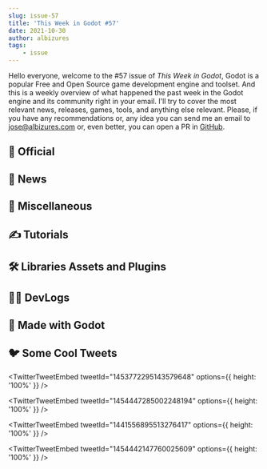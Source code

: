 ```yaml
---
slug: issue-57
title: 'This Week in Godot #57'
date: 2021-10-30
author: albizures
tags:
	- issue
---
```


Hello everyone, welcome to the #57 issue of _This Week in Godot_, Godot is a popular Free and Open Source game development engine and toolset. And this is a weekly overview of what happened the past week in the Godot engine and its community right in your email. I'll try to cover the most relevant news, releases, games, tools, and anything else relevant. Please, if you have any recommendations or, any idea you can send me an email to jose@albizures.com or, even better, you can open a PR in [GitHub](https://github.com/albizures/ThisWeekInGodot).

## 👮 Official

<Card
	author="Godot Engine"
	link="https://godotengine.org/article/multiplayer-changes-godot-4-0-report-3"
	section="Official"
	label="Multiplayer in Godot 4.0: ENet wrappers, WebRTC."
	description="A more powerful ENet interface for better multiplayer in Godot 4, updates about WebRTC, hints at the new scene replication API."
	publisher="Godot Engine"
	icon="https://godotengine.org/themes/godotengine/assets/favicon.png"
	cover="https://godotengine.org/storage/app/uploads/public/617/989/cf8/617989cf82e64600038831.png"
	date="2021-10-27T09:00:00.000Z"
/>
<Card
	author="Godot Engine"
	link="https://godotengine.org/article/release-candidate-godot-3-4-rc-2"
	section="Official"
	label="Release candidate: Godot 3.4 RC 2"
	description="The upcoming Godot 3.4 release will provide a number of new features which have been backported from the 4.0 development branch."
	publisher="Godot Engine"
	icon="https://godotengine.org/themes/godotengine/assets/favicon.png"
	cover="https://godotengine.org/storage/app/uploads/public/617/913/881/617913881aa25087367439.jpg"
	date="2021-10-27T09:00:00.000Z"
/>

## 📰 News

<Card
	author="Redefine Gamedev"
	link="https://youtu.be/4q1VNd8g4L0"
	section="News"
	label="Go Godot Jam 2 - Official Announcement"
	description="GoGodotJam 2 is the second instalment of the GoGodotJam Festival."
	publisher="YouTube"
	icon="https://www.youtube.com/s/desktop/3aac24b5/img/favicon_144x144.png"
	cover="https://i.ytimg.com/vi/4q1VNd8g4L0/maxresdefault.jpg"
	date="2021-10-25T00:00:00.000Z"
/>

## 🤷 Miscellaneous

<Card
	author="GDQuest"
	link="https://youtu.be/AaNMGVaJ--g"
	section="Miscellaneous"
	label="Every Cool New Feature in Godot 3.4"
	description=""
	publisher="YouTube"
	icon="https://www.youtube.com/s/desktop/3aac24b5/img/favicon_144x144.png"
	cover="https://i.ytimg.com/vi/AaNMGVaJ--g/maxresdefault.jpg"
	date="2021-10-30T00:00:00.000Z"
/>
<Card
	author="Gonzalo Gutiérrez"
	link="https://godotes.com/issues/3-godot-games-on-the-latest-github-blog-post/"
	section="Miscellaneous"
	label="6 Godot Games on the GitHub Blog"
	description="Another short and sweet issue. I’m working on my #Devtober entrie so don’t shame me!"
	publisher="Godot Notes"
	icon="https://godotes.com/content/images/2020/12/GodotesLogo2-3.svg"
	cover="https://godotes.com/content/images/2021/10/paralunar-1.png"
	date="2021-10-30T00:50:11.000Z"
/>
<Card
	author="GDQuest"
	link="https://youtu.be/3AGGBZVVVTw"
	section="Miscellaneous"
	label="How to Use the New UI Theme Editor in Godot 3.4"
	description=""
	publisher="YouTube"
	icon="https://www.youtube.com/s/desktop/3aac24b5/img/favicon_144x144.png"
	cover="https://i.ytimg.com/vi/3AGGBZVVVTw/maxresdefault.jpg"
	date="2021-10-25T00:00:00.000Z"
/>
<Card
	author="Gamefromscratch"
	link="https://youtu.be/RmBY1jjNQnY"
	section="Miscellaneous"
	label="HEAVYPAINT - Godot Powered Painting Application"
	description="HEAVYPAINT is a Godot Engine powered cross platform painting/drawing application."
	publisher="YouTube"
	icon="https://www.youtube.com/s/desktop/3aac24b5/img/favicon_144x144.png"
	cover="https://i.ytimg.com/vi/RmBY1jjNQnY/maxresdefault.jpg"
	date="2021-10-27T00:00:00.000Z"
/>

## ✍️ Tutorials

<Card
	author="Chaff Dev"
	link="https://youtu.be/i-G9-4Q2OzY"
	section="Tutorials"
	label="How To Stop Gun Clipping in The Godot Game Engine"
	description=""
	publisher="YouTube"
	icon="https://www.youtube.com/s/desktop/3aac24b5/img/favicon_144x144.png"
	cover="https://i.ytimg.com/vi/i-G9-4Q2OzY/maxresdefault.jpg"
	date="2021-10-30T00:00:00.000Z"
/>
<Card
	author="PlugWorld"
	link="https://youtu.be/RyEi_gXKWaU"
	section="Tutorials"
	label="Intro to 3D Multiplayer in Godot Tutorial - #2"
	description="In this final video we complete the 3D multiplayer networking system and finish the tutorial series."
	publisher="YouTube"
	icon="https://www.youtube.com/s/desktop/3aac24b5/img/favicon_144x144.png"
	cover="https://i.ytimg.com/vi/RyEi_gXKWaU/maxresdefault.jpg"
	date="2021-10-29T00:00:00.000Z"
/>
<Card
	author="This Is Vini"
	link="https://youtu.be/LhnlNKWh7oc"
	section="Tutorials"
	label="Intro to Goal Oriented Action Planning"
	description="Goal Oriented Action Planning is a popular AI pattern. In this video I talk about how it works and show you an example in Godot."
	publisher="YouTube"
	icon="https://www.youtube.com/s/desktop/3aac24b5/img/favicon_144x144.png"
	cover="https://i.ytimg.com/vi/LhnlNKWh7oc/maxresdefault.jpg"
	date="2021-10-28T00:00:00.000Z"
/>
<Card
	author="KindoSaur Productions"
	link="https://youtu.be/13WX1wXQXVY"
	section="Tutorials"
	label="Godot Tutorial 2D || Tournament Fighter || Better Combo Input System"
	description="This time we are trying to work a better combo system that handles more input combos."
	publisher="YouTube"
	icon="https://www.youtube.com/s/desktop/3aac24b5/img/favicon_144x144.png"
	cover="https://i.ytimg.com/vi/13WX1wXQXVY/maxresdefault.jpg"
	date="2021-10-28T00:00:00.000Z"
/>
<Card
	author="Vlad Govorov"
	link="https://youtu.be/dyfU-5Nbn_4"
	section="Tutorials"
	label="Map from Slay the Spire MADE EASY | Godot Tutorial"
	description="In this video I’m going to get into a new format - tutorials.Let’s discuss how to simplify algorithm for generating maps similar to one in Slay the Spire and..."
	publisher="YouTube"
	icon="https://www.youtube.com/s/desktop/3aac24b5/img/favicon_144x144.png"
	cover="https://i.ytimg.com/vi/dyfU-5Nbn_4/maxresdefault.jpg"
	date="2021-10-25T00:00:00.000Z"
/>
<Card
	author="Chaff Dev"
	link="https://youtu.be/26meLZQT6IM"
	section="Tutorials"
	label="Making an FPS Gun in the Godot Game Engine"
	description=""
	publisher="YouTube"
	icon="https://www.youtube.com/s/desktop/3aac24b5/img/favicon_144x144.png"
	cover="https://i.ytimg.com/vi/26meLZQT6IM/maxresdefault.jpg"
	date="2021-10-25T00:00:00.000Z"
/>
<Card
	author="iaknihs"
	link="https://youtu.be/yZGzIUGuub0"
	section="Tutorials"
	label="Godot 3 - Geometry Dash Trails (rainbow tail tutorial)"
	description="A viewer asked how to make a tail / trail in the style of the Rainbow trail in Geometry Dash."
	publisher="YouTube"
	icon="https://www.youtube.com/s/desktop/3aac24b5/img/favicon_144x144.png"
	cover="https://i.ytimg.com/vi/yZGzIUGuub0/maxresdefault.jpg"
	date="2021-10-24T00:00:00.000Z"
/>

## 🛠 Libraries Assets and Plugins

<Card
	author="Doug Thompson"
	link="https://gitlab.com/snoopdouglas/gdv"
	section="Libraries Assets and Add-ons"
	label="gdv"
	description="Featherweight Godot version manager for Linux/macOS"
	publisher="GitLab"
	icon="https://gitlab.com/assets/touch-icon-ipad-retina-8ebe416f5313483d9c1bc772b5bbe03ecad52a54eba443e5215a22caed2a16a2.png"
	cover="https://gitlab.com/uploads/-/system/project/avatar/30502268/gdv.png"
	date="2021-10-24T00:00:00.000Z"
/>
<Card
	author="hiulit"
	link="https://github.com/hiulit/Godot-Plugin-Particles-Renderer"
	section="Libraries Assets and Add-ons"
	label="Godot Plugin Particles Renderer"
	description="A Godot plugin to render particles into a sprite sheet"
	publisher="GitHub"
	icon="https://github.com/windows-tile.png"
	cover="https://repository-images.githubusercontent.com/420124555/2fc55927-153c-485f-8443-48fd45f114ef"
	date="2021-10-29T09:00:00.000Z"
/>

## 🧑‍💻 DevLogs

<Card
	author="bitbrain"
	link="https://youtu.be/t0tIls7UjIk"
	section="DevLogs"
	label="A new direction for my Godot RPG | cave devlog #7"
	description="After much consideration, I am changing things up a bit."
	publisher="YouTube"
	icon="https://www.youtube.com/s/desktop/3aac24b5/img/favicon_144x144.png"
	cover="https://i.ytimg.com/vi/t0tIls7UjIk/maxresdefault.jpg"
	date="2021-10-26T00:00:00.000Z"
/>
<Card
	author="Rakugo Team"
	link="https://rakugoteam.github.io/news/devlog/rakugo-3.3-devlog-02/"
	section="DevLogs"
	label="Rakugo 3.3 Devlog #2 : theLudovyc joins the team"
	description="Hi everyone, here is the second devlog of Rakugo 3.3."
	publisher="Rakugo Project"
	icon="https://rakugoteam.github.io/favicon.ico"
	cover="https://rakugoteam.github.io/assets/rakugo-3.3-2/MarkupTextEditor.png"
	date="2021-10-28T00:00:00.000Z"
/>
<Card
	author="Velander"
	link="https://youtu.be/dTBO6SM0FOE"
	section="DevLogs"
	label="Making an Animal Crossing inspired game ~ DEVLOG 1"
	description=""
	publisher="YouTube"
	icon="https://www.youtube.com/s/desktop/3aac24b5/img/favicon_144x144.png"
	cover="https://i.ytimg.com/vi/dTBO6SM0FOE/maxresdefault.jpg"
	date="2021-10-23T00:00:00.000Z"
/>
<Card
	author="devmar"
	link="https://youtu.be/LrXVjM3RUy8"
	section="DevLogs"
	label="Trying to Optimize my 3D Game in Godot 3.4"
	description="I’ve tried to optimize the 3D performance of ‘Penitent’ - the 3rd person shooter game I’m developing in Godot 3.x. I did manage to nearly double the average ..."
	publisher="YouTube"
	icon="https://www.youtube.com/s/desktop/3aac24b5/img/favicon_144x144.png"
	cover="https://i.ytimg.com/vi/LrXVjM3RUy8/maxresdefault.jpg"
	date="2021-10-27T00:00:00.000Z"
/>
<Card
	author="GDQuest"
	link="https://youtu.be/Ubn-W_uZDhs"
	section="DevLogs"
	label="Making a Free App That Teaches You to Code Games (devlog)"
	description=""
	publisher="YouTube"
	icon="https://www.youtube.com/s/desktop/3aac24b5/img/favicon_144x144.png"
	cover="https://i.ytimg.com/vi/Ubn-W_uZDhs/maxresdefault.jpg"
	date="2021-10-29T00:00:00.000Z"
/>

## 🤖 Made with Godot

<Card
	author="Arcane Energy"
	link="https://youtu.be/VOHx8K02kMk"
	section="Made with Godot"
	label="Whiteboard Update 3"
	description="The Whiteboard application is yet extended with new features again."
	publisher="YouTube"
	icon="https://www.youtube.com/s/desktop/3aac24b5/img/favicon_144x144.png"
	cover="https://i.ytimg.com/vi/VOHx8K02kMk/maxresdefault.jpg"
	date="2021-10-26T00:00:00.000Z"
/>
<Card
	author="punyrobot"
	link="https://punyrobot.itch.io/superliquidsoccer"
	section="Made with Godot"
	label="SuperLiquidSoccer"
	description="Fast Paced casual all action 7-a-side soccer"
	publisher="itch.io"
	icon="https://img.itch.zone/aW1nLzY0MDM1OTcucG5n/32x32%23/G08r14.png"
	cover="https://img.itch.zone/aW1nLzY0MDM1OTcucG5n/original/8q23ae.png"
	date="2021-10-26T15:54:18.388Z"
/>
<Card
	author="NovemberDev"
	link="https://novemberdev.itch.io/tombnight"
	section="Made with Godot"
	label="TOMBNIGHT"
	description="Horror FPS"
	publisher="itch.io"
	icon="https://img.itch.zone/aW1nLzczMTk4NDkucG5n/32x32%23/oVnfSk.png"
	cover="https://img.itch.zone/aW1nLzczMTk4NDkucG5n/original/5yD8LL.png"
	date="2021-10-30T14:32:47.086Z"
/>
<Card
	author="Richard Hörnig"
	link="https://store.steampowered.com/app/1395270/Haiki/"
	section="Made with Godot"
	label="Haiki"
	description="Haiki is the BRUTAL precision platformer where decapitation is just the beginning!"
	publisher="Steam"
	icon="https://store.steampowered.com/favicon.ico"
	cover="https://cdn.cloudflare.steamstatic.com/steam/apps/1395270/capsule_616x353.jpg?t=1635266726"
	date="2021-10-30T14:32:47.086Z"
/>
<Card
	author="soundsbeard"
	link="https://youtu.be/-QsiBlICMjk"
	section="Made in Godot"
	label="3d asset. kitchen backsplash tiles collection"
	description="https://patreon.com/soundsbeardcc-0ceramic tiles 10x10 cm with groutcan be used in interiors renders and baked for gamespack 1: https://patreon.com/posts/kit..."
	publisher="YouTube"
	icon="https://www.youtube.com/s/desktop/3aac24b5/img/favicon_144x144.png"
	cover="https://i.ytimg.com/vi/-QsiBlICMjk/maxresdefault.jpg"
	date="2021-10-13T00:00:00.000Z"
/>
<Card
	author="MenacingMecha"
	link="https://github.com/MenacingMecha/godot-n64-shader-demo"
	section="Made with Godot"
	label="Godot N64 Style Demo"
	description="Demo project featuring a collection of N64 style shaders and materials for Godot engine."
	publisher="GitHub"
	icon="https://github.com/windows-tile.png"
	cover="https://opengraph.githubassets.com/4a8e84c462318e46c74bd53c25a20fc8b3d0833612cea25f16af0385adc74cae/MenacingMecha/godot-n64-shader-demo"
	date="2021-10-29T09:00:00.000Z"
/>
<Card
	author="bitbrain"
	link="https://bitbrain.itch.io/cave"
	section="Made with Godot"
	label="cave"
	description="Exploration craft’em-up. Uncover the mysteries of a mountain and forge powerful tools!"
	publisher="itch.io"
	icon="https://img.itch.zone/aW1nLzQ3NTM2MzIucG5n/32x32%23/VPoqQZ.png"
	cover="https://img.itch.zone/aW1nLzQ3NTM2MjkucG5n/original/d7xdL1.png"
	date="2021-10-26T15:32:50.258Z"
/>
<Card
	author="PlayWithFurcifer"
	link="https://store.steampowered.com/app/1700930/Furcifers_Fungeon/"
	section="Made with Godot"
	label="Furcifer’s Fungeon"
	description="A fast-paced wizard roguelite with numerous playable characters."
	publisher="Steam"
	icon="https://store.steampowered.com/favicon.ico"
	cover="https://cdn.cloudflare.steamstatic.com/steam/apps/1700930/capsule_616x353.jpg?t=1634207275"
	date="null"
/>
<Card
	author="Pixel42"
	link="https://pixel42.itch.io/mysterious-dark-cube"
	section="Made with Godot"
	label="Mysterious Dark Cube"
	description="A sokoban like game with a dark atmosphere."
	publisher="itch.io"
	icon="https://img.itch.zone/aW1nLzczMDYwNzcucG5n/32x32%23/3cr6av.png"
	cover="https://img.itch.zone/aW1nLzczMDYwNzcucG5n/original/fXmAlt.png"
	date="2021-10-30T14:46:52.916Z"
/>
<Card
	author="mostlymadproductions"
	link="https://mostlymadproductions.itch.io/jumping-pete"
	section="Made with Godot"
	label="Jumping Pete"
	description="Play in your browser"
	publisher="itch.io"
	icon="https://img.itch.zone/aW1nLzczMDI0MDEucG5n/32x32%23/DCxrvb.png"
	cover="https://img.itch.zone/aW1nLzczMDI0MDEucG5n/original/BHdC3E.png"
	date="2021-10-30T11:32:59.179Z"
/>

## 🐦 Some Cool Tweets

<TwitterTweetEmbed
	tweetId="1453772295143579648"
	options={{ height: '100%' }}
/>

<TwitterTweetEmbed
	tweetId="1454447285002248194"
	options={{ height: '100%' }}
/>

<TwitterTweetEmbed
	tweetId="1441556895513276417"
	options={{ height: '100%' }}
/>

<TwitterTweetEmbed
	tweetId="1454442147760025609"
	options={{ height: '100%' }}
/>
